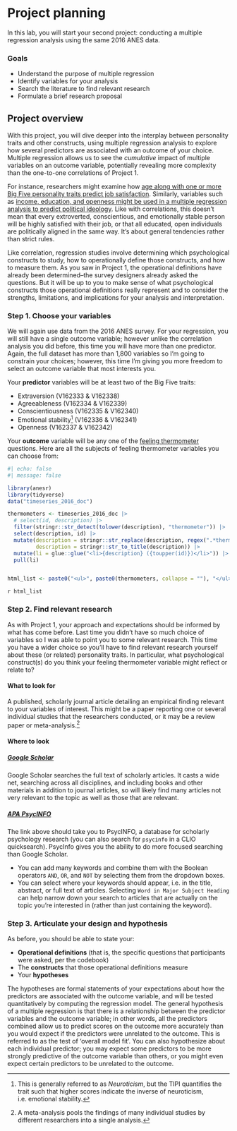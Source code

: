 # Project planning

In this lab, you will start your second project: conducting a multiple regression analysis using the same 2016 ANES data.

### Goals

- Understand the purpose of multiple regression
- Identify variables for your analysis
- Search the literature to find relevant research
- Formulate a brief research proposal


## Project overview

With this project, you will dive deeper into the interplay between personality traits and other constructs, using multiple regression analysis to explore how several predictors are associated with an outcome of your choice. Multiple regression allows us to see the *cumulative* impact of multiple variables on an outcome variable, potentially revealing more complexity than the one-to-one correlations of Project 1.

For instance, researchers might examine how [age along with one or more Big Five personality traits predict job satisfaction](https://journals.sagepub.com/doi/pdf/10.1177/0306307016687990). Similarly, variables such as [income, education, and openness might be used in a multiple regression analysis to predict political ideology](https://www.annualreviews.org/doi/10.1146/annurev-polisci-051010-111659). Like with correlations, this doesn't mean that every extroverted, conscientious, and emotionally stable person will be highly satisfied with their job, or that all educated, open individuals are politically aligned in the same way. It's about general tendencies rather than strict rules. 

Like correlation, regression studies involve determining which psychological constructs to study, how to operationally define those constructs, and how to measure them. As you saw in Project 1, the operational definitions have already been determined--the survey designers already asked the questions. But it will be up to you to make sense of what psychological constructs those operational definitions really represent and to consider the strengths, limitations, and implications for your analysis and interpretation.



### Step 1. Choose your variables

We will again use data from the 2016 ANES survey. For your regression, you will still have a single outcome variable; however unlike the correlation analysis you did before, this time you will have more than one predictor. Again, the full dataset has more than 1,800 variables so I'm going to constrain your choices; however, this time I'm giving you more freedom to select an outcome variable that most interests you.

Your __predictor__ variables will be at least two of the Big Five traits:

- Extraversion (V162333 & V162338)
- Agreeableness (V162334 & V162339)
- Conscientiousness (V162335 & V162340)
- Emotional stability^[This is generally referred to as *Neuroticism*, but the TIPI quantifies the trait such that higher scores indicate the inverse of neuroticism, i.e. emotional stability.] (V162336 & V162341)
- Openness (V162337 & V162342)


Your __outcome__ variable will be any one of the [feeling thermometer](https://electionstudies.org/wp-content/uploads/2018/03/2007ANES_Gallup_QuestionComparisons.pdf) questions. Here are all the subjects of feeling thermometer variables you can choose from:

```r
#| echo: false
#| message: false

library(anesr)
library(tidyverse)
data("timeseries_2016_doc")

thermometers <- timeseries_2016_doc |> 
  # select(id, description) |> 
  filter(stringr::str_detect(tolower(description), "thermometer")) |> 
  select(description, id) |> 
  mutate(description = stringr::str_replace(description, regex(".*thermometer: ", ignore_case = TRUE), ""),
         description = stringr::str_to_title(description)) |> 
  mutate(li = glue::glue("<li>{description} ({toupper(id)})</li>")) |> 
  pull(li)


html_list <- paste0("<ul>", paste0(thermometers, collapse = ""), "</ul>")
```

`r html_list`



### Step 2. Find relevant research

As with Project 1, your approach and expectations should be informed by what has come before. Last time you didn't have so much choice of variables so I was able to point you to some relevant research. This time you have a wider choice so you'll have to find relevant research yourself about these (or related) personality traits. In particular, what psychological construct(s) do you think your feeling thermometer variable might reflect or relate to?

#### What to look for

A published, scholarly journal article detailing an empirical finding relevant to your variables of interest. This might be a paper reporting one or several individual studies that the researchers conducted, or it may be a review paper or meta-analysis.^[A meta-analysis pools the findings of many individual studies by different researchers into a single analysis.]

#### Where to look

##### [Google Scholar](https://scholar.google.com)

Google Scholar searches the full text of scholarly articles. It casts a wide net, searching across all disciplines, and including books and other materials in addition to journal articles, so will likely find many articles not very relevant to the topic as well as those that are relevant.

##### [APA PsycINFO](http://www.columbia.edu/cgi-bin/cul/resolve?ALD2284)

The link above should take you to PsycINFO, a database for scholarly psychology research (you can also search for `psycinfo` in a CLIO quicksearch). PsycInfo gives you the ability to do more focused searching than Google Scholar.

-   You can add many keywords and combine them with the Boolean operators `AND`, `OR`, and `NOT` by selecting them from the dropdown boxes.
-   You can select where your keywords should appear, i.e. in the title, abstract, or full text of articles. Selecting `Word in Major Subject Heading` can help narrow down your search to articles that are actually on the topic you're interested in (rather than just containing the keyword).


### Step 3. Articulate your design and hypothesis

As before, you should be able to state your:

- __Operational definitions__ (that is, the specific questions that participants were asked, per the codebook)
- The __constructs__ that those operational definitions measure
- Your __hypotheses__

The hypotheses are formal statements of your expectations about how the predictors are associated with the outcome variable, and will be tested quantitatively by computing the regression model. The general hypothesis of a multiple regression is that there is a relationship between the predictor variables and the outcome variable; in other words, all the predictors combined allow us to predict scores on the outcome more accurately than you would expect if the predictors were unrelated to the outcome. This is referred to as the test of 'overall model fit'. You can also hypothesize about each individual predictor; you may expect some predictors to be more strongly predictive of the outcome variable than others, or you might even expect certain predictors to be unrelated to the outcome.



